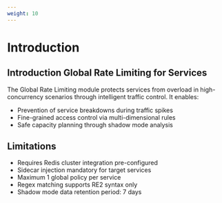 ```yaml
---
weight: 10
---
```



# Introduction

## Introduction Global Rate Limiting for Services
The Global Rate Limiting module protects services from overload in high-concurrency scenarios through intelligent traffic control. It enables:

- Prevention of service breakdowns during traffic spikes
- Fine-grained access control via multi-dimensional rules
- Safe capacity planning through shadow mode analysis

## Limitations
- Requires Redis cluster integration pre-configured
- Sidecar injection mandatory for target services
- Maximum 1 global policy per service
- Regex matching supports RE2 syntax only
- Shadow mode data retention period: 7 days


